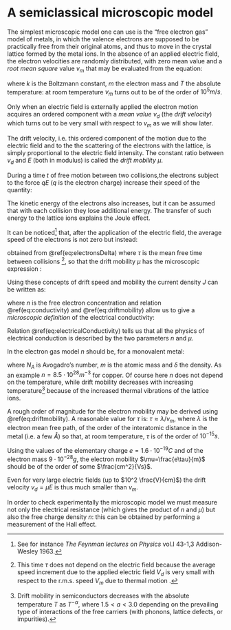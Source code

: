 # A semiclassical microscopic model

The simplest microscopic model one can use is the “free electron gas" model of metals, in which the valence electrons are supposed to be practically free from their original atoms, and thus to move in the crystal lattice formed by the metal ions. In the absence of an applied electric field, the electron velocities are randomly distributed, with zero mean value and a *root mean square* value $v_{m}$ that may be evaluated from the equation:
\begin{equation}
\frac{1}{2}mv_{m}^2=\frac{3}{2}kT
(\#eq:electronVrms)
\end{equation}


where $k$ is the Boltzmann constant, $m$ the electron mass and $T$ the absolute temperature: at room temperature $v_{m}$ turns out to be of the order of $10^5 m/s$.

Only when an electric field is externally applied the electron motion acquires an ordered component with a *mean value* $v_d$ (the *drift velocity*) which turns out to be very small with respect to $v_{m}$ as we will show later.

The drift velocity, i.e. this ordered component of the motion due to the electric field and to the the scattering of the electrons with the lattice, is simply proportional to the electric field intensity. The constant ratio between $v_d$ and $E$ (both in modulus) is called the *drift mobility* $\mu$.

During a time $t$ of free motion between two collisions,the electrons subject to the force *qE* (*q* is the electron charge) increase their speed of the quantity:
\begin{equation}
a t = \frac{qE}{m}t
(\#eq:electronsDelta)
\end{equation}

The kinetic energy of the electrons also increases, but it can be assumed that with each collision they lose additional energy. The transfer of such energy to the lattice ions explains the Joule effect.

It can be noticed[^feynman] that, after the application of the electric field, the average speed of the electrons is not zero but instead:
\begin{equation}
v_d=a\tau=q\tau\frac{E}{m}
(\#eq:electronsAvgSpd)
\end{equation}

[^feynman]: See for instance *The Feynman lectures on Physics* vol.I 43-1,3 Addison-Wesley 1963.

obtained from \@ref(eq:electronsDelta) where $\tau$ is the mean free time between collisions [^meanFreeTimeBetweenCollisions], so that the drift mobility $\mu$ has the microscopic expression :

[^meanFreeTimeBetweenCollisions]: This time $\tau$ does not depend on the electric field because the average speed increment due to the applied electric field $V_d$ is very small with respect to the r.m.s. speed $V_m$ due to thermal motion .

\begin{equation}
\mu = \frac{v_d}{E} = \frac{q\tau}{m}
(\#eq:driftmobility)
\end{equation}

Using these concepts of drift speed and mobility the current density $J$ can be written as:

\begin{equation}
J = qn v_d
(\#eq:currentDensity)
\end{equation}

where $n$ is the free electron concentration and relation \@ref(eq:conductivity) and \@ref(eq:driftmobility) allow us to give a *microscopic definition* of the electrical conductivity:
\begin{equation}
 \sigma = q n \mu 
(\#eq:electricalConductivity)
\end{equation}

Relation \@ref(eq:electricalConductivity) tells us that all the physics of electrical conduction is described by the two parameters $n$ and $\mu$.

In the electron gas model $n$ should be, for a monovalent metal:
\begin{equation}
n=\frac{N_Am}{\delta}
(\#eq:nmonovalentmetal)
\end{equation}

where $N_A$ is Avogadro's number, $m$ is the atomic mass and $\delta$ the density. As an example $n=8.5 \cdot 10^{28}m^{-3}$ for copper. <!--maybe add a reference to https://en.wikipedia.org/wiki/Number_density-->
Of course here $n$ does not depend on the temperature, while drift mobility  decreases with increasing temperature[^drifmobilityAndTemperature] because of the increased thermal vibrations of the lattice ions. 


[^drifmobilityAndTemperature]: Drift mobility in semiconductors decreases with the absolute temperature $T$ as $T^{-\alpha }$, where $1.5<a<3.0$ depending on the prevailing type of interactions of the free carriers (with phonons, lattice defects, or impurities).


A rough order of magnitude for the electron mobility may be derived using \@ref(eq:driftmobility). A reasonable value for $\tau$ is: $\tau\approx\lambda/v_{m}$, where $\lambda$ is the electron mean free path, of the order of the interatomic distance in the metal (i.e. a few $\mathring{A}$) so that, at room temperature, $\tau$ is of the order of $10^{-15}s$.

Using the values of the elementary charge $e = 1.6 \cdot 10^{-19 }C$ and of the electron mass $9 \cdot 10^{-28} g$, the electron mobility $\mu=\frac{e\tau}{m}$ should be of the order of some $\frac{cm^2}{Vs}$.

Even for very large electric fields (up to $10^2 \frac{V}{cm}$) the drift velocity $v_d=\mu E$ is thus much smaller than $v_{m}$.


In order to check experimentally the microscopic model we must measure not only the electrical resistance (which gives the product of $n$ and $\mu$) but also the free charge density $n$: this can be obtained by performing a measurement of the Hall effect.
